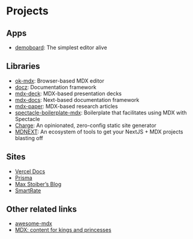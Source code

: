 # Projects

## Apps

*   [demoboard][]: The simplest editor alive

## Libraries

*   [ok-mdx][]: Browser-based MDX editor
*   [docz][]: Documentation framework
*   [mdx-deck][]: MDX-based presentation decks
*   [mdx-docs][]: Next-based documentation framework
*   [mdx-paper][]: MDX-based research articles
*   [spectacle-boilerplate-mdx][]: Boilerplate that facilitates using MDX with
    Spectacle
*   [Charge][]: An opinionated, zero-config static site generator
*   [MDNEXT][]: An ecosystem of tools to get your NextJS + MDX projects blasting
    off

## Sites

*   [Vercel Docs][vercel-docs]
*   [Prisma][]
*   [Max Stoiber’s Blog][mxstbr]
*   [SmartRate][smrtrt]

## Other related links

*   [awesome-mdx][]
*   [MDX: content for kings and princesses][mdx-fairy-tale]

[demoboard]: https://frontarm.com/demoboard

[ok-mdx]: https://github.com/jxnblk/ok-mdx

[mdx-deck]: https://github.com/jxnblk/mdx-deck

[mdx-docs]: https://github.com/jxnblk/mdx-docs

[mdx-paper]: https://github.com/hubgit/mdx-paper

[docz]: https://www.docz.site/

[vercel-docs]: https://github.com/zeit/docs

[prisma]: https://www.prisma.io/docs

[mxstbr]: https://mxstbr.com

[smrtrt]: https://www.smartrate.se

[awesome-mdx]: https://github.com/transitive-bullshit/awesome-mdx

[spectacle-boilerplate-mdx]: https://github.com/FormidableLabs/spectacle-boilerplate-mdx

[charge]: https://charge.js.org

[mdx-fairy-tale]: https://github.com/DeveloperMode/mdx-fairy-tale

[mdnext]: https://github.com/domitriusclark/mdnext
